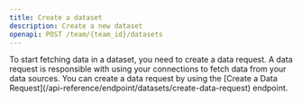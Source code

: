 ```yaml
---
title: Create a dataset
description: Create a new dataset
openapi: POST /team/{team_id}/datasets
---
```


<Note>
To start fetching data in a dataset, you need to create a data request. 
A data request is responsible with using your connections to fetch data from your data sources. 
You can create a data request by using the [Create a Data Request](/api-reference/endpoint/datasets/create-data-request) endpoint.
</Note>

